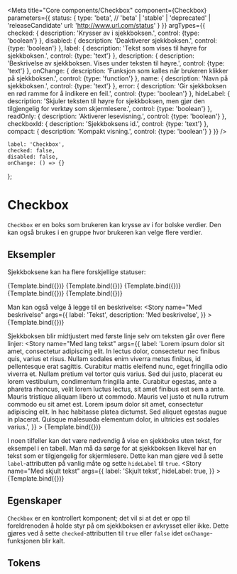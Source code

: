 
<Meta
    title="Core components/Checkbox"
    component={Checkbox}
    parameters={{
        status: {
            type: 'beta', // 'beta' | 'stable' | 'deprecated' | 'releaseCandidate'
            url: 'http://www.url.com/status'
        }
    }}
    argTypes={{
        checked: {
            description: 'Krysser av i sjekkboksen.',
            control: {type: 'boolean'}
        },
        disabled: {
            description: 'Deaktiverer sjekkboksen.',
            control: {type: 'boolean'}
        },
        label: {
            description: 'Tekst som vises til høyre for sjekkboksen.',
            control: {type: 'text'}
        },
        description: {
            description: 'Beskrivelse av sjekkboksen. Vises under teksten til høyre.',
            control: {type: 'text'}
        },
        onChange: {
            description: 'Funksjon som kalles når brukeren klikker på sjekkboksen.',
            control: {type: 'function'}
        },
        name: {
            description: 'Navn på sjekkboksen.',
            control: {type: 'text'}
        },
        error: {
            description: 'Gir sjekkboksen en rød ramme for å indikere en feil.',
            control: {type: 'boolean'}
        },
        hideLabel: {
            description: 'Skjuler teksten til høyre for sjekkboksen, men gjør den tilgjengelig for verktøy som skjermlesere.',
            control: {type: 'boolean'}
        },
        readOnly: {
            description: 'Aktiverer lesevisning.',
            control: {type: 'boolean'}
        },
        checkboxId: {
            description: 'Sjekkboksens id.',
            control: {type: 'text'}
        },
        compact: {
            description: 'Kompakt visning.',
            control: {type: 'boolean'}
        }
    }}
/>

    label: 'Checkbox',
    checked: false,
    disabled: false,
    onChange: () => {}
};

# Checkbox

<Beta />

`Checkbox` er en boks som brukeren kan krysse av i for bolske verdier. Den kan også brukes i en gruppe hvor brukeren kan velge flere verdier.

## Eksempler

Sjekkboksene kan ha flere forskjellige statuser:

<Canvas>
    <Story
        name="Normal"
        args={{
            label: 'Normal',
        }}
    >
        {Template.bind({})}
    </Story>
    <Story
        name="Avkrysset"
        args={{
            checked: true,
            label: 'Avkrysset',
        }}
    >
        {Template.bind({})}
    </Story>
    <Story
        name="Feil"
        args={{
            checked: false,
            error: true,
            label: 'Feil',
        }}
    >
        {Template.bind({})}
    </Story>
    <Story
        name="Kompakt"
        args={{
            compact: true,
            label: 'Kompakt',
        }}
    >
        {Template.bind({})}
    </Story>
    <Story
        name="Deaktivert"
        args={{
            disabled: true,
            label: 'Deaktivert',
        }}
    >
        {Template.bind({})}
    </Story>
</Canvas>

Man kan også velge å legge til en beskrivelse:
<Canvas>
    <Story
        name="Med beskrivelse"
        args={{
            label: 'Tekst',
            description: 'Med beskrivelse',
        }}
    >
        {Template.bind({})}
    </Story>
</Canvas>

Sjekkboksen blir midtjustert med første linje selv om teksten går over flere linjer:
<Canvas>
    <Story
        name="Med lang tekst"
        args={{
            label: 'Lorem ipsum dolor sit amet, consectetur adipiscing elit. In lectus dolor, consectetur nec finibus quis, varius et risus. Nullam sodales enim viverra metus finibus, id pellentesque erat sagittis. Curabitur mattis eleifend nunc, eget fringilla odio viverra et. Nullam pretium vel tortor quis varius. Sed dui justo, placerat eu lorem vestibulum, condimentum fringilla ante. Curabitur egestas, ante a pharetra rhoncus, velit lorem luctus lectus, sit amet finibus est sem a ante. Mauris tristique aliquam libero ut commodo. Mauris vel justo et nulla rutrum commodo eu sit amet est. Lorem ipsum dolor sit amet, consectetur adipiscing elit. In hac habitasse platea dictumst. Sed aliquet egestas augue in placerat. Quisque malesuada elementum dolor, in ultricies est sodales varius.',
        }}
    >
        {Template.bind({})}
    </Story>
</Canvas>

I noen tilfeller kan det være nødvendig å vise en sjekkboks uten tekst, for eksempel i en tabell.
Man må da sørge for at sjekkboksen likevel har en tekst som er tilgjengelig for skjermlesere.
Dette kan man gjøre ved å sette `label`-attributten på vanlig måte og sette `hideLabel` til `true`.
<Canvas>
    <Story
        name="Med skjult tekst"
        args={{
            label: 'Skjult tekst',
            hideLabel: true,
        }}
    >
        {Template.bind({})}
    </Story>
</Canvas>

## Egenskaper
`Checkbox` er en kontrollert komponent; det vil si at det er opp til foreldrenoden å holde styr på om sjekkboksen er avkrysset eller ikke.
Dette gjøres ved å sette `checked`-attributten til `true` eller `false` idet `onChange`-funksjonen blir kalt.
<ArgsTable story="Normal"/>

## Tokens
<TokensTable
    jsonKey='component.checkbox'
    componentName='checkbox'
    showPreview={false}
    description
/>